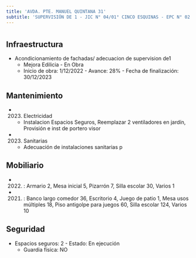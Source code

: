 ```yaml
---
title: 'AVDA. PTE. MANUEL QUINTANA 31'
subtitle: 'SUPERVISIÓN DE 1 - JIC N° 04/01° CINCO ESQUINAS - EPC N° 02 DOMINGO FAUSTINO SARMIENTO - ESC. DE MUSICA N° 16 - ESEA EN DANZA MASTRAZZI CURSO VOCACIONAL DE DANZA Y EXPRESIÓN CORPORAL INFANTIL N° 04 - ESEA EN DANZA RAMICONE CURSO VOCACIONAL DE FOLKLORE N° 04'
---
```


#
## Infraestructura

* Acondicionamiento de fachadas/ adecuacion de supervision de1 
    + Mejora Edilicia - En Obra 
    + Inicio de obra: 1/12/2022 - Avance: 28% - Fecha de finalización: 30/12/2023 






## Mantenimiento

*  (2023) Electricidad 
    + Instalacion  Espacios Seguros, Reemplazar 2 ventiladores en jardín, Provisión e inst de portero visor

*  (2023) Sanitarias 
    + Adecuación de instalaciones sanitarias p





## Mobiliario

*  (2022) : Armario 2, Mesa inicial 5, Pizarrón 7, Silla escolar 30, Varios 1 

*  (2021) : Banco largo comedor 36, Escritorio 4, Juego de patio 1, Mesa usos múltiples 18, Piso antigolpe para juegos 60, Silla escolar 124, Varios 10 





## Seguridad

*  Espacios seguros: 2 - Estado: En ejecución 
    + Guardia física: NO



